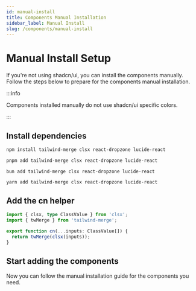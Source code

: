 ```yaml
---
id: manual-install
title: Components Manual Installation
sidebar_label: Manual Install
slug: /components/manual-install
---
```



# Manual Install Setup

If you're not using shadcn/ui, you can install the components manually. Follow the steps below to prepare for the components manual installation.

:::info

Components installed manually do not use shadcn/ui specific colors.

:::

## Install dependencies

<Tabs>
<TabItem value="npm" label="npm">

```bash
npm install tailwind-merge clsx react-dropzone lucide-react
```

</TabItem>
<TabItem value="pnpm" label="pnpm">

```bash
pnpm add tailwind-merge clsx react-dropzone lucide-react
```

</TabItem>
<TabItem value="bun" label="bun">

```shell
bun add tailwind-merge clsx react-dropzone lucide-react
```

</TabItem>
<TabItem value="yarn" label="yarn">

```bash
yarn add tailwind-merge clsx react-dropzone lucide-react
```

</TabItem>
</Tabs>

## Add the cn helper

```ts title="src/lib/utils.ts"
import { clsx, type ClassValue } from 'clsx';
import { twMerge } from 'tailwind-merge';

export function cn(...inputs: ClassValue[]) {
  return twMerge(clsx(inputs));
}
```

## Start adding the components

Now you can follow the manual installation guide for the components you need.
